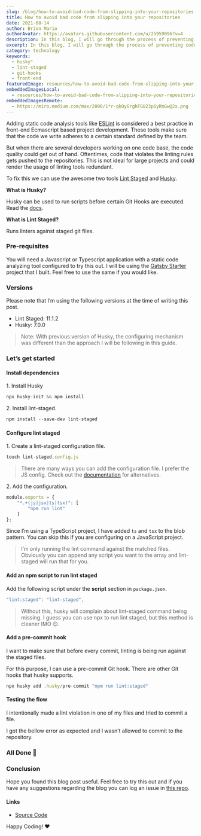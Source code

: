 ```yaml
---
slug: /blog/how-to-avoid-bad-code-from-slipping-into-your-repositories
title: How to avoid bad code from slipping into your repositories
date: 2021-08-14
author: Brion Mario
authorAvatar: https://avatars.githubusercontent.com/u/25959096?v=4
description: In this blog, I will go through the process of preventing code that violates lint rules from being slipped into repositories using Lint Staged and Husky.
excerpt: In this blog, I will go through the process of preventing code that violates lint rules from being slipped into repositories using Lint Staged and Husky.
category: technology
keywords:
  - husky"
  - lint-staged
  - git-hooks
  - front-end
featuredImage: resources/how-to-avoid-bad-code-from-slipping-into-your-repositories-0.png
embeddedImagesLocal:
  - resources/how-to-avoid-bad-code-from-slipping-into-your-repositories-1.png
embeddedImagesRemote:
  - https://miro.medium.com/max/2000/1*r-qkOyGrghFGU23p6yRmGw@2x.png
---
```



<GatsbyImage alt="Banner Image" className="mb-4" image={getImage(props.remoteImages[0])} />

Adding static code analysis tools like [ESLint](https://eslint.org/) is considered a best practice in front-end Ecmascript based project development. These tools make sure that the code we write adheres to a certain standard defined by the team.

But when there are several developers working on one code base, the code quality could get out of hand. Oftentimes, code that violates the linting rules gets pushed to the repositories. This is not ideal for large projects and could render the usage of linting tools redundant.

To fix this we can use the awesome two tools [Lint Staged](https://www.npmjs.com/package/lint-staged) and [Husky](https://typicode.github.io/husky/).

**What is Husky?**

Husky can be used to run scripts before certain Git Hooks are executed. Read the [docs](https://typicode.github.io/husky/#/).

**What is Lint Staged?**

Runs linters against staged git files.

### Pre-requisites

You will need a Javascript or Typescript application with a static code analyzing tool configured to try this out. I will be using the [Gatsby Starter](https://github.com/brionmario/gatsby-starter) project that I built. Feel free to use the same if you would like.

### Versions

Please note that I’m using the following versions at the time of writing this post.

*   Lint Staged: 11.1.2
*   Husky: 7.0.0

> Note: With previous version of Husky, the configuring mechanism was different than the approach I will be following in this guide.

### Let’s get started

#### Install dependencies

1\.  Install Husky

```js
npx husky-init && npm install
```

2\. Install lint-staged.

```js
npm install --save-dev lint-staged
```

#### Configure lint staged

1\.  Create a lint-staged configuration file.

```js
touch lint-staged.config.js
```

> There are many ways you can add the configuration file. I prefer the JS config. Check out the [documentation](https://github.com/okonet/lint-staged#configuration) for alternatives.

2\. Add the configuration.

```js
module.exports = {
    "*.+(js|jsx|ts|tsx)": [
        "npm run lint"
    ]
};
```

Since I’m using a TypeScript project, I have added `ts` and `tsx`  to the blob pattern. You can skip this if you are configuring on a JavaScript project.

> I’m only running the lint command against the matched files. Obviously you can append any script you want to the array and lint-staged will run that for you.

#### Add an npm script to run lint staged

Add the following script under the **script** section in `package.json`.

```js
"lint:staged": "lint-staged",
```

> Without this, husky will complain about lint-staged command being missing. I guess you can use npx to run lint staged, but this method is cleaner IMO 😉.

#### Add a pre-commit hook

I want to make sure that before every commit, linting is being run against the staged files.

For this purpose, I can use a pre-commit Git hook. There are other Git hooks that husky supports.

```js
npx husky add .husky/pre-commit "npm run lint:staged"
```

#### Testing the flow

I intentionally made a lint violation in one of my files and tried to commit a file.

I got the bellow error as expected and I wasn’t allowed to commit to the repository.

<GatsbyImage alt="Terminal Image" className="mb-4" image={getImage(props.localImages[0])} />

### All Done 🥳

### Conclusion

Hope you found this blog post useful. Feel free to try this out and if you have any suggestions regarding the blog you can log an issue in [this repo](https://github.com/brionmario/blog-resources/issues).

#### Links

*   [Source Code](https://github.com/brionmario/gatsby-starter/tree/init-lint-staged-and-husky)

Happy Coding! ❤️
